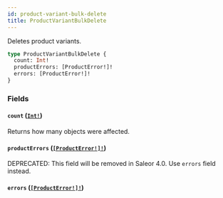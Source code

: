 ```yaml
---
id: product-variant-bulk-delete
title: ProductVariantBulkDelete
---
```


Deletes product variants.

```graphql
type ProductVariantBulkDelete {
  count: Int!
  productErrors: [ProductError!]!
  errors: [ProductError!]!
}
```

### Fields

#### `count` ([`Int!`](/developer/api-reference/scalars/int))

Returns how many objects were affected.

#### `productErrors` ([`[ProductError!]!`](/developer/api-reference/objects/product-error))

<span class="badge badge--warning">DEPRECATED: This field will be removed in Saleor 4.0. Use `errors` field instead.</span>

#### `errors` ([`[ProductError!]!`](/developer/api-reference/objects/product-error))
